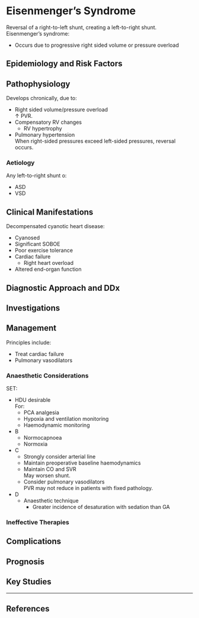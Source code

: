 # Eisenmenger's Syndrome


Reversal of a right-to-left shunt, creating a left-to-right shunt. Eisenmenger's syndrome:

* Occurs due to progressive right sided volume or pressure overload  

## Epidemiology and Risk Factors

## Pathophysiology

Develops chronically, due to:

* Right sided volume/pressure overload  
↑ PVR.
* Compensatory RV changes
	* RV hypertrophy
* Pulmonary hypertension  
When right-sided pressures exceed left-sided pressures, reversal occurs.

### Aetiology

Any left-to-right shunt o:

* ASD
* VSD

## Clinical Manifestations

Decompensated cyanotic heart disease:

* Cyanosed
* Significant SOBOE
* Poor exercise tolerance
* Cardiac failure
	* Right heart overload
* Altered end-organ function

## Diagnostic Approach and DDx

## Investigations

## Management

Principles include:

* Treat cardiac failure
* Pulmonary vasodilators

### Anaesthetic Considerations

SET:

* HDU desirable  
For:
	* PCA analgesia
	* Hypoxia and ventilation monitoring
	* Haemodynamic monitoring

* B
	* Normocapnoea
	* Normoxia
* C
	* Strongly consider arterial line
	* Maintain preoperative baseline haemodynamics
	* Maintain CO and SVR  
	May worsen shunt.
	* Consider pulmonary vasodilators  
	PVR may not reduce in patients with fixed pathology.
* D
	* Anaesthetic technique
		* Greater incidence of desaturation with sedation than GA

### Ineffective Therapies

## Complications

## Prognosis

## Key Studies


---

## References

